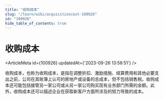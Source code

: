 ```yaml
---
title: "收购成本"
slug: "/learn/wiki/acquisitioncost-100926"
id: "100926"
hide_table_of_contents: true
---
```



# 收购成本

<ArticleMeta id={100926} updatedAt={'2023-09-26 13:58:51'} />
<div className='border-solid border-b border-t-0 my-4 border-[var(--ifm-color-gray-300)]' />

收购成本，也称为收购成本，是指在调整折扣、激励措施、结算费用和其他必要支出之前，公司在其账簿上认可的房地产或设备的总成本，但不包括销售税。收购成本还可能包括接管另一家公司或从另一家公司购买现有业务部门所需的金额。此外，收购成本还可以描述企业在获取新客户方面所涉及的努力导致的成本。
